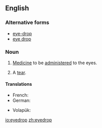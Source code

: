 ==English==

===Alternative forms===
* [[eye-drop]]
* [[eye drop]]

===Noun===
{{en-noun}}
{{wikipedia}}

# [[medicine|Medicine]] to be [[administer]]ed to the eyes.
# {{context|poetic|lang=en}} A [[tear]].
#: {{rfquotek|Shakespeare}}

====Translations====
{{trans-top|eye medicine}}
* French: {{t|fr|gouttes oculaires|f-p}}
* German: {{t+|de|Augentropfen|m}}
{{trans-mid}}
* Volapük: {{t|vo|logatof}}
{{trans-bottom}}

[[io:eyedrop]]
[[zh:eyedrop]]